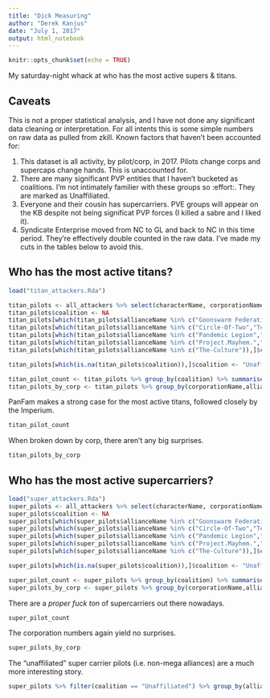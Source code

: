 ---
title: "Dick Measuring"
author: "Derek Kanjus"
date: "July 1, 2017"
output: html_notebook
---

```{r setup, include=FALSE}
knitr::opts_chunk$set(echo = TRUE)
```

My saturday-night whack at who has the most active supers & titans.

## Caveats

This is not a proper statistical analysis, and I have not done any significant data cleaning or interpretation. For all intents this is some simple numbers on raw data as pulled from zkill. Known factors that haven't been accounted for:

1. This dataset is all activity, by pilot/corp, in 2017. Pilots change corps and supercaps change hands. This is unaccounted for.
2. There are many significant PVP entities that I haven't bucketed as coalitions. I'm not intimately familier with these groups so :effort:. They are marked as Unaffiliated.
3. Everyone and their cousin has supercarriers. PVE groups will appear on the KB despite not being significat PVP forces (I killed a sabre and I liked it).
4. Syndicate Enterprise moved from NC to GL and back to NC in this time period. They're effectively double counted in the raw data. I've made my cuts in the tables below to avoid this.

## Who has the most active titans?

```{r titans, echo=FALSE}
load("titan_attackers.Rda")

titan_pilots <- all_attackers %>% select(characterName, corporationName, allianceName, shipTypeID) %>% distinct()
titan_pilots$coalition <- NA
titan_pilots[which(titan_pilots$allianceName %in% c("Goonswarm Federation","Tactical Narcotics Team","The Bastion","Get Off My Lawn","The Initiative.","Brothers in Arms Alliance")),]$coalition <- "Imperium"
titan_pilots[which(titan_pilots$allianceName %in% c("Circle-Of-Two","Test Alliance Please Ignore","Brave Collective")),]$coalition <- "Legacy"
titan_pilots[which(titan_pilots$allianceName %in% c("Pandemic Legion","Northern Coalition.","WAFFLES.","Pandemic Horde","PURPLE HELMETED WARRIORS")),]$coalition <- "PanFam"
titan_pilots[which(titan_pilots$allianceName %in% c("Project.Mayhem.","Snuffed Out")),]$coalition <- "ProjectBox"
titan_pilots[which(titan_pilots$allianceName %in% c("The-Culture")),]$coalition <- "The-Culture"

titan_pilots[which(is.na(titan_pilots$coalition)),]$coalition <- "Unaffiliated"

titan_pilot_count <- titan_pilots %>% group_by(coalition) %>% summarise(titan_count = n()) %>% arrange(desc(titan_count))
titan_pilots_by_corp <- titan_pilots %>% group_by(corporationName,allianceName) %>% summarise(titan_count = n()) %>% arrange(desc(titan_count))
```

PanFam makes a strong case for the most active titans, followed closely by the Imperium.

```{r, echo=FALSE}
titan_pilot_count
```

When broken down by corp, there aren't any big surprises.

```{r, echo=FALSE}
titan_pilots_by_corp
```

## Who has the most active supercarriers?

```{r supers, echo=FALSE}
load("super_attackers.Rda")
super_pilots <- all_attackers %>% select(characterName, corporationName, allianceName, shipTypeID) %>% distinct()
super_pilots$coalition <- NA
super_pilots[which(super_pilots$allianceName %in% c("Goonswarm Federation","Tactical Narcotics Team","The Bastion","Get Off My Lawn","The Initiative.","Brothers in Arms Alliance")),]$coalition <- "Imperium"
super_pilots[which(super_pilots$allianceName %in% c("Circle-Of-Two","Test Alliance Please Ignore","Brave Collective")),]$coalition <- "Legacy"
super_pilots[which(super_pilots$allianceName %in% c("Pandemic Legion","Northern Coalition.","WAFFLES.","Pandemic Horde","PURPLE HELMETED WARRIORS")),]$coalition <- "PanFam"
super_pilots[which(super_pilots$allianceName %in% c("Project.Mayhem.","Snuffed Out")),]$coalition <- "ProjectBox"
super_pilots[which(super_pilots$allianceName %in% c("The-Culture")),]$coalition <- "The-Culture"

super_pilots[which(is.na(super_pilots$coalition)),]$coalition <- "Unaffiliated"

super_pilot_count <- super_pilots %>% group_by(coalition) %>% summarise(super_count = n()) %>% arrange(desc(super_count))
super_pilots_by_corp <- super_pilots %>% group_by(corporationName,allianceName) %>% summarise(super_count = n()) %>% arrange(desc(super_count))
```

There are a _proper fuck ton_ of supercarriers out there nowadays. 

```{r, echo=FALSE}
super_pilot_count
```

The corporation numbers again yield no surprises.

```{r, echo=FALSE}
super_pilots_by_corp
```

The "unaffiliated" super carrier pilots (i.e. non-mega alliances) are a much more interesting story.

```{r echo=FALSE}
super_pilots %>% filter(coalition == "Unaffiliated") %>% group_by(allianceName) %>% summarise(super_count = n()) %>% arrange(desc(super_count))
```


